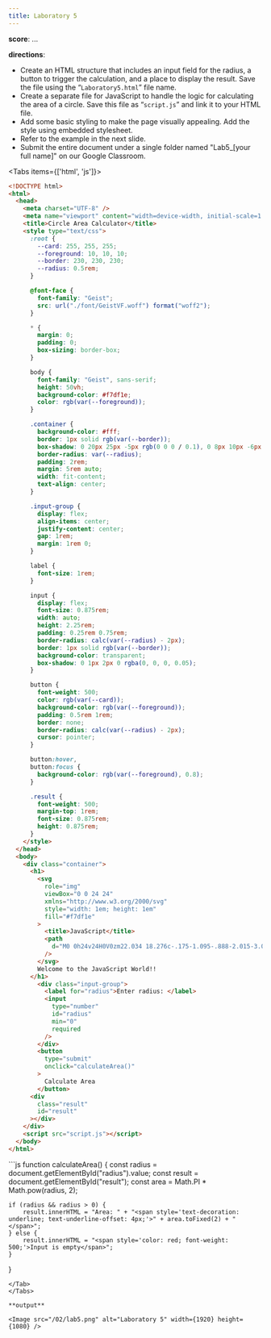 ```yaml
---
title: Laboratory 5
---
```


**score**: ...

**directions**: 

- Create an HTML structure that includes an input field for the radius, a button to trigger the calculation, and a place to display the result. Save the file using the “`Laboratory5.html`” file name.
- Create a separate file for JavaScript to handle the logic for calculating the area of a circle. Save this file as “`script.js`” and link it to your HTML file.
- Add some basic styling to make the page visually appealing. Add the style using embedded stylesheet.
- Refer to the example in the next slide.
- Submit the entire document under a single folder named "Lab5_[your full name]" on our Google Classroom.

<Files className="mt-4">
  <Folder name="root-folder" defaultOpen>
    <Folder name="font" defaultOpen>
      <File name="GeistVF.woff" />
    </Folder>
    <File name="Laboratory5.html" />
    <File name="script.js" />
  </Folder>
</Files>

<Tabs items={['html', 'js']}>
<Tab value="html">

```html
<!DOCTYPE html>
<html>
  <head>
    <meta charset="UTF-8" />
    <meta name="viewport" content="width=device-width, initial-scale=1.0" />
    <title>Circle Area Calculator</title>
    <style type="text/css">
      :root {
        --card: 255, 255, 255;
        --foreground: 10, 10, 10;
        --border: 230, 230, 230;
        --radius: 0.5rem;
      }

      @font-face {
        font-family: "Geist";
        src: url("./font/GeistVF.woff") format("woff2");
      }

      * {
        margin: 0;
        padding: 0;
        box-sizing: border-box;
      }

      body {
        font-family: "Geist", sans-serif;
        height: 50vh;
        background-color: #f7df1e;
        color: rgb(var(--foreground));
      }

      .container {
        background-color: #fff;
        border: 1px solid rgb(var(--border));
        box-shadow: 0 20px 25px -5px rgb(0 0 0 / 0.1), 0 8px 10px -6px rgb(0 0 0 / 0.1);
        border-radius: var(--radius);
        padding: 2rem;
        margin: 5rem auto;
        width: fit-content;
        text-align: center;
      }

      .input-group {
        display: flex;
        align-items: center;
        justify-content: center;
        gap: 1rem;
        margin: 1rem 0;
      }

      label {
        font-size: 1rem;
      }

      input {
        display: flex;
        font-size: 0.875rem;
        width: auto;
        height: 2.25rem;
        padding: 0.25rem 0.75rem;
        border-radius: calc(var(--radius) - 2px);
        border: 1px solid rgb(var(--border));
        background-color: transparent;
        box-shadow: 0 1px 2px 0 rgba(0, 0, 0, 0.05);
      }

      button {
        font-weight: 500;
        color: rgb(var(--card));
        background-color: rgb(var(--foreground));
        padding: 0.5rem 1rem;
        border: none;
        border-radius: calc(var(--radius) - 2px);
        cursor: pointer;
      }

      button:hover,
      button:focus {
        background-color: rgb(var(--foreground), 0.8);
      }

      .result {
        font-weight: 500;
        margin-top: 1rem;
        font-size: 0.875rem;
        height: 0.875rem;
      }
    </style>
  </head>
  <body>
    <div class="container">
      <h1>
        <svg
          role="img"
          viewBox="0 0 24 24"
          xmlns="http://www.w3.org/2000/svg"
          style="width: 1em; height: 1em"
          fill="#f7df1e"
        >
          <title>JavaScript</title>
          <path
            d="M0 0h24v24H0V0zm22.034 18.276c-.175-1.095-.888-2.015-3.003-2.873-.736-.345-1.554-.585-1.797-1.14-.091-.33-.105-.51-.046-.705.15-.646.915-.84 1.515-.66.39.12.75.42.976.9 1.034-.676 1.034-.676 1.755-1.125-.27-.42-.404-.601-.586-.78-.63-.705-1.469-1.065-2.834-1.034l-.705.089c-.676.165-1.32.525-1.71 1.005-1.14 1.291-.811 3.541.569 4.471 1.365 1.02 3.361 1.244 3.616 2.205.24 1.17-.87 1.545-1.966 1.41-.811-.18-1.26-.586-1.755-1.336l-1.83 1.051c.21.48.45.689.81 1.109 1.74 1.756 6.09 1.666 6.871-1.004.029-.09.24-.705.074-1.65l.046.067zm-8.983-7.245h-2.248c0 1.938-.009 3.864-.009 5.805 0 1.232.063 2.363-.138 2.711-.33.689-1.18.601-1.566.48-.396-.196-.597-.466-.83-.855-.063-.105-.11-.196-.127-.196l-1.825 1.125c.305.63.75 1.172 1.324 1.517.855.51 2.004.675 3.207.405.783-.226 1.458-.691 1.811-1.411.51-.93.402-2.07.397-3.346.012-2.054 0-4.109 0-6.179l.004-.056z"
          />
        </svg>
        Welcome to the JavaScript World!!
      </h1>
        <div class="input-group">
          <label for="radius">Enter radius: </label>
          <input
            type="number"
            id="radius"
            min="0"
            required
          />
        </div>
        <button
          type="submit"
          onclick="calculateArea()"
        >
          Calculate Area
        </button>
      <div
        class="result"
        id="result"
      ></div>
    </div>
    <script src="script.js"></script>
  </body>
</html>

```
</Tab>
<Tab value="js">
```js
function calculateArea() {
	const radius = document.getElementById("radius").value;
	const result = document.getElementById("result");
	const area = Math.PI * Math.pow(radius, 2);

	if (radius && radius > 0) {
		result.innerHTML = "Area: " + "<span style='text-decoration: underline; text-underline-offset: 4px;'>" + area.toFixed(2) + "</span>";
	} else {
		result.innerHTML = "<span style='color: red; font-weight: 500;'>Input is empty</span>";
	}
}
```
</Tab>
</Tabs>

**output**

<Image src="/02/lab5.png" alt="Laboratory 5" width={1920} height={1080} />
